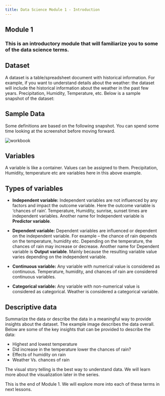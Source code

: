 ```yaml
---
title: Data Science Module 1 - Introduction
---
```


## Module 1
### This is an introductory module that will familiarize you to some of the data science terms.  

## Dataset
A dataset is a table/spreadsheet document with historical information. For example, if you want to understand details about the weather: the dataset will include the historical information about the weather in the past few years. Precipitation, Humidity, Temperature, etc. Below is a sample snapshot of the dataset:

## Sample Data
Some definitions are based on the following snapshot. You can spend some time looking at the screenshot before moving forward.

![workbook](./images/intro.png)

## Variables
A variable is like a container. Values can be assigned to them. Precipitation, Humidity, temperature etc are variables here in this above example.

## Types of variables
- **Independent variable:** Independent variables are not influenced by any factors and impact the outcome variable. Here the outcome variable is ‘chances of rain’.  Temperature, Humidity, sunrise, sunset times are independent variables.
<Note>Another name for Independent variable is <b>Predictor variable</b>.</Note>

- **Dependent variable:** Dependent variables are influenced or dependent on the independent variable. For example – the chance of rain depends on the temperature, humidity etc. Depending on the temperature, the chances of rain may increase or decrease.
<Note>Another name for Dependent variable is <b>Output variable</b>. Mainly because the resulting variable value varies depending on the independent variable.</Note>

- **Continuous variable:** Any variable with numerical value is considered as continuous. Temperature, humidity, and chances of rain are considered continuous variables.
- **Categorical variable:** Any variable with non-numerical value is considered as categorical. Weather is considered a categorical variable.

## Descriptive data
Summarize the data or describe the data in a meaningful way to provide insights about the dataset. The example image describes the data overall. Below are some of the key insights that can be provided to describe the data:

- Highest and lowest temperature
- Did increase in the temperature lower the chances of rain? 
- Effects of humidity on rain
- Weather Vs. chances of rain

<Note>The visual story telling is the best way to understand data. We will learn more about the visualization later in the series.</Note>

This is the end of Module 1. We will explore more into each of these terms in next lessons.